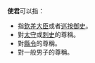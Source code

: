 '''使君'''可以指：
*指[[欽差大臣|欽差大臣]]或者[[巡按御史|巡按御史]]。
*對[[太守|太守]]或[[刺史|刺史]]的尊稱。
*對[[縣令|縣令]]的尊稱。
*對一般男子的尊稱。

{{disambig|Cat=二字中國相關消歧義}}